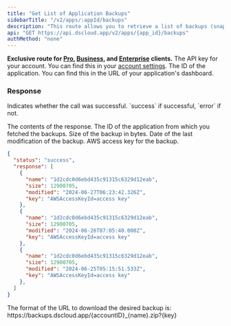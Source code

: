 ```yaml
---
title: "Get List of Application Backups"
sidebarTitle: "/v2/apps/:appId/backups"
description: "This route allows you to retrieve a list of backups (snapshots) for a specific application."
api: "GET https://api.dscloud.app/v2/apps/{app_id}/backups"
authMethod: "none"
---
```


<Warning>**Exclusive route for [Pro](https://dscloud.app/en/pay?plan=pro), [Business](https://dscloud.app/en/pay?plan=business), and [Enterprise](https://dscloud.app/en/pay?plan=enterprise) clients.**</Warning>
<ParamField header="Authorization" type="string" placeholder="API KEY" required>
  The API key for your account. You can find this in your [account settings](https://dscloud.app/dashboard/settings).
</ParamField>
<ParamField path="app_id" type="string" placeholder="Application ID" required>
  The ID of the application. You can find this in the URL of your application's dashboard.
</ParamField>

### Response

<ResponseField name="status" type="string">
  Indicates whether the call was successful. `success` if successful, `error` if not.
</ResponseField>
<ResponseField name="response" type="object">

The contents of the response.
<Expandable title="Toggle object">
<ResponseField name="name" type="string">
  The ID of the application from which you fetched the backups.
</ResponseField>
<ResponseField name="size" type="number">
  Size of the backup in bytes.
</ResponseField>
<ResponseField name="modified" type="string">
  Date of the last modification of the backup.
</ResponseField>
<ResponseField name="key" type="string">
  AWS access key for the backup.
</ResponseField>
</Expandable>
</ResponseField>
<ResponseExample>
```json
{
  "status": "success",
  "response": [
    {
      "name": "1d2cdc0d6ebd435c91315c6329d12eab",
      "size": 12900705,
      "modified": "2024-06-27T06:23:42.326Z",
      "key": "AWSAccessKeyId=access key"
    },
    {
      "name": "1d2cdc0d6ebd435c91315c6329d12eab",
      "size": 12900705,
      "modified": "2024-06-26T07:05:40.000Z",
      "key": "AWSAccessKeyId=access key"
    },
    {
      "name": "1d2cdc0d6ebd435c91315c6329d12eab",
      "size": 12900705,
      "modified": "2024-06-25T05:15:51.533Z",
      "key": "AWSAccessKeyId=access key"
    },
  ]
}
```
</ResponseExample>
<Note>The format of the URL to download the desired backup is: https://backups.dscloud.app/{accountID}_{name}.zip?{key}</Note>